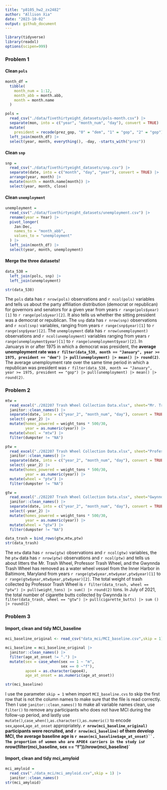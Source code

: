 ```yaml
---
title: "p8105_hw2_zx2482"
author: "Allison Xia"
date: "2023-10-02"
output: github_document
---
```


```r
library(tidyverse)
library(readxl)
options(scipen=999)
```

### Problem 1

#### Clean `pols`
```r
month_df = 
  tibble(
    month_num = 1:12,
    month_abb = month.abb,
    month = month.name
  )

pols = 
  read_csv("./data/fivethirtyeight_datasets/pols-month.csv") |>
  separate(mon, into = c("year", "month_num", "day"), convert = TRUE) |>
  mutate(
    president = recode(prez_gop, "0" = "dem", "1" = "gop", "2" = "gop")) |>
  left_join(month_df) |>
  select(year, month, everything(), -day, -starts_with("prez")) 
```

#### Clean `snp`
```r
snp = 
  read_csv("./data/fivethirtyeight_datasets/snp.csv") |>
  separate(date, into = c("month", "day", "year"), convert = TRUE) |>
  arrange(year, month) |>
  mutate(month = month.name[month]) |>
  select(year, month, close) 
```
#### Clean `unemployment` 
```r
unemployment = 
  read_csv("./data/fivethirtyeight_datasets/unemployment.csv") |>
  rename(year = Year) |>
  pivot_longer(
    Jan:Dec, 
    names_to = "month_abb",
    values_to = "unemployment"
  ) |> 
  left_join(month_df) |> 
  select(year, month, unemployment)
```

#### Merge the three datasets!

```r
data_538 = 
  left_join(pols, snp) |>
  left_join(unemployment)

str(data_538)
```

The `pols` data has `r nrow(pols)` observations and `r ncol(pols)` variables and tells us about the party affiliation distribution (democrat or republican) for governors and senators for a given year from years `r range(pols$year)[1]` to `r range(pols$year)[2]`. It also tells us whether the sitting president was a democrat or republican. The `snp` data has `r nrow(snp)` observations and `r ncol(snp)` variables, ranging from years `r range(snp$year)[1]` to `r range(snp$year)[2]`. The `unemployment` data has `r nrow(unemployment)` observations and `r ncol(unemployment)` variables ranging from years `r range(unemployment$year)[1]` to `r range(unemployment$year)[2]`. In Januarys in or after 1975 in which a democrat was president, the **average unemployment rate was `r filter(data_538, month == "January", year >= 1975, president == "dem") |> pull(unemployment) |> mean() |> round(2)`**.  The average unemployment rate over the same time period in which a republican was president was `r filter(data_538, month == "January", year >= 1975, president == "gop") |> pull(unemployment) |> mean() |> round(2)`.

### Problem 2
```r
mtw = 
  read_excel("./202207 Trash Wheel Collection Data.xlsx", sheet="Mr. Trash Wheel", range =cell_cols("A:N")) |> 
  janitor::clean_names() |> 
  separate(date, into = c("year_2", "month_num", "day"), convert = TRUE) |> 
  select(-year_2) |> 
  mutate(homes_powered = weight_tons * 500/30,
         year = as.numeric(year)) |> 
  mutate(wheel = "mtw") |> 
  filter(dumpster != "NA")
```

```r
ptw = 
  read_excel("./202207 Trash Wheel Collection Data.xlsx", sheet="Professor Trash Wheel", range =cell_cols("A:M")) |> 
  janitor::clean_names() |> 
  separate(date, into = c("year_2", "month_num", "day"), convert = TRUE) |> 
  select(-year_2) |> 
  mutate(homes_powered = weight_tons * 500/30,
         year = as.numeric(year)) |> 
  mutate(wheel = "ptw") |> 
  filter(dumpster != "NA")
```

```r
gtw = 
  read_excel("./202207 Trash Wheel Collection Data.xlsx", sheet="Gwynnda Trash Wheel", range =cell_cols("A:K")) |> 
  janitor::clean_names() |> 
  separate(date, into = c("year_2", "month_num", "day"), convert = TRUE) |> 
  select(-year_2) |> 
  mutate(homes_powered = weight_tons * 500/30,
         year = as.numeric(year)) |> 
  mutate(wheel = "gtw") |> 
  filter(dumpster != "NA")
```

```r
data_trash = bind_rows(gtw,mtw,ptw)
str(data_trash)
```
The `mtw` data has `r nrow(gtw)` observations and `r ncol(gtw)` variables, the he `ptw` data has `r nrow(ptw)` observations and `r ncol(ptw)` and tells us about litters the Mr. Trash Wheel, Professor Trash Wheel, and the Gwynnda Trash Wheel has removed as a water wheel vessel from the Inner Harbor in Baltimore, Maryland from years `r range(gtw$year,mtw$year,ptw$year)[1]` to `r range(gtw$year,mtw$year,ptw$year)[2]`. The total weight of trash collected by Professor Trash Wheel is `r filter(data_trash, wheel == "ptw") |> pull(weight_tons) |> sum() |> round(2)` tons. In July of 2021, the total number of cigarette butts collected by Gwynnda is `r filter(data_trash, wheel == "gtw") |> pull(cigarette_butts) |> sum () |> round(2)` 

### Problem 3

#### Import, clean and tidy MCI_baseline
```r
mci_baseline_original <- read_csv("data_mci/MCI_baseline.csv",skip = 1)

mci_baseline = mci_baseline_original |> 
  janitor::clean_names() |> 
  filter(age_at_onset != ".") |> 
  mutate(sex = case_when(sex == 1 ~ "m",
                         sex == 0 ~"f"),
         apoe4 = as.character(apoe4),
         age_at_onset = as.numeric(age_at_onset)) 

str(mci_baseline)
```
I use the parameter `skip = 1` when import `MCI_baseline.cvs` to skip the first row that is not the column names to make sure that the file is read correctly. Then I use `janitor::clean_names()` to make all variable names clean, use `filter()` to remove any participants who does not have MCI during the follow-up period, and lastly use `mutate()`,`case_when()`,`as.character()`,`as.numeric()` to encode `sex`,`apoe4`,`age_at_onset` appropriately. **`r nrow(mci_baseline_original)` participants were recruited, and `r nrow(mci_baseline)` of them develop MCI, the average baseline age is `r mean(mci_baseline$age_at_onset)``. The proportion of women who are APOE4 carriers in the study is `r nrow(filter(mci_baseline, sex == "f"))/nrow(mci_baseline)`**

#### Import, clean and tidy mci_amyloid
```r
mci_amyloid = 
  read_csv("./data_mci/mci_amyloid.csv",skip = 1) |> 
  janitor::clean_names()
str(mci_amyloid)
```